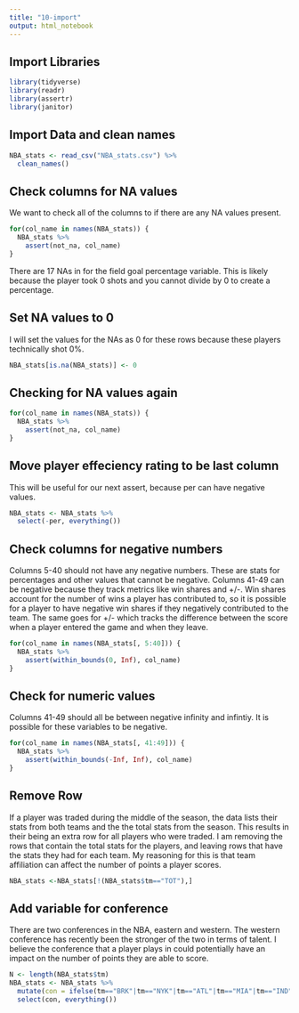 ```yaml
---
title: "10-import"
output: html_notebook
---
```


## Import Libraries

```r
library(tidyverse)
library(readr)
library(assertr)
library(janitor)
```

## Import Data and clean names

```r
NBA_stats <- read_csv("NBA_stats.csv") %>%
  clean_names()
```

## Check columns for NA values

We want to check all of the columns to if there are any NA values present. 

```r
for(col_name in names(NBA_stats)) {
  NBA_stats %>% 
    assert(not_na, col_name)
}
```

There are 17 NAs in for the field goal percentage variable. This is likely because the player took 0 shots and you cannot divide by 0 to create a percentage. 

## Set NA values to 0

I will set the values for the NAs as 0 for these rows because these players technically shot 0%.  

```r
NBA_stats[is.na(NBA_stats)] <- 0
```

## Checking for NA values again

```r
for(col_name in names(NBA_stats)) {
  NBA_stats %>% 
    assert(not_na, col_name)
}
```


## Move player effeciency rating to be last column

This will be useful for our next assert, because per can have negative values. 

```r
NBA_stats <- NBA_stats %>%
  select(-per, everything())
```

## Check columns for negative numbers

Columns 5-40 should not have any negative numbers. These are stats for percentages and other values that cannot be negative. Columns 41-49 can be negative because they track metrics like win shares and +/-. Win shares account for the number of wins a player has contributed to, so it is possible for a player to have negative win shares if they negatively contributed to the team. The same goes for +/- which tracks the difference between the score when a player entered the game and when they leave. 

```r
for(col_name in names(NBA_stats[, 5:40])) {
  NBA_stats %>% 
    assert(within_bounds(0, Inf), col_name)
}
```

## Check for numeric values

Columns 41-49 should all be between negative infinity and infintiy. It is possible for these variables to be negative. 
```r
for(col_name in names(NBA_stats[, 41:49])) {
  NBA_stats %>% 
    assert(within_bounds(-Inf, Inf), col_name)
}
```

## Remove Row

If a player was traded during the middle of the season, the data lists their stats from both teams and the the total stats from the season. This results in their being an extra row for all players who were traded. I am removing the rows that contain the total stats for the players, and leaving rows that have the stats they had for each team. My reasoning for this is that team affiliation can affect the number of points a player scores. 

```r
NBA_stats <-NBA_stats[!(NBA_stats$tm=="TOT"),]
```

## Add variable for conference

There are two conferences in the NBA, eastern and western. The western conference has recently been the stronger of the two in terms of talent. I believe the conference that a player plays in could potentially have an impact on the number of points they are able to score. 

```r
N <- length(NBA_stats$tm)
NBA_stats <- NBA_stats %>%
  mutate(con = ifelse(tm=="BRK"|tm=="NYK"|tm=="ATL"|tm=="MIA"|tm=="IND"|tm=="MIL"|tm=="TOR"|tm=="CHI"|tm=="WAS"|tm=="ORL"|tm=="CHO"|tm=="BOS"|tm=="CLE"|tm=="PHI"|tm=="DET", "EC", "WC")) %>%
  select(con, everything())

```

